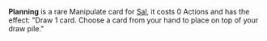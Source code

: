 {{Card
|character = Sal
|rarity = Rare
|decktype = Negotiation
|cardtype = Manipulate
|keywords = None
|upgradeable = Yes
|expreq = 8
|upgrade1 = Boosted Planning
|upgrade2 = Improvised Planning}}
{{Quote|Alright, make some room.}}

'''Planning''' is a rare Manipulate card for [[Sal]], it costs 0 Actions and has the effect: "Draw 1 card. Choose a card from your hand to place on top of your draw pile."